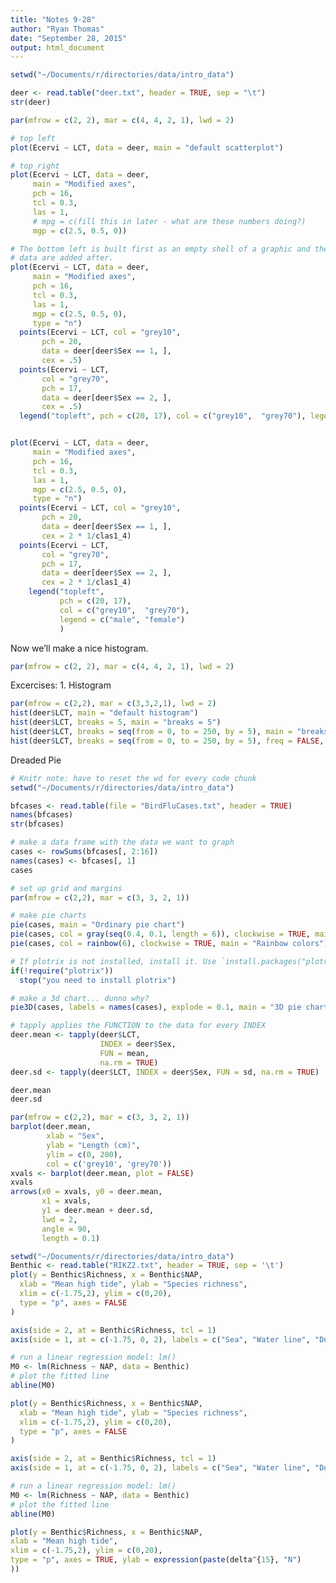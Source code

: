 ```yaml
---
title: "Notes 9-28"
author: "Ryan Thomas"
date: "September 28, 2015"
output: html_document
---
```


```r
setwd("~/Documents/r/directories/data/intro_data")

deer <- read.table("deer.txt", header = TRUE, sep = "\t")
str(deer)
```

```r
par(mfrow = c(2, 2), mar = c(4, 4, 2, 1), lwd = 2)

# top left
plot(Ecervi ~ LCT, data = deer, main = "default scatterplot")

# top right
plot(Ecervi ~ LCT, data = deer, 
     main = "Modified axes", 
     pch = 16, 
     tcl = 0.3, 
     las = 1, 
     # mpg = c(fill this in later - what are these numbers doing?)
     mgp = c(2.5, 0.5, 0))
```

```r
# The bottom left is built first as an empty shell of a graphic and then the 
# data are added after.
plot(Ecervi ~ LCT, data = deer, 
     main = "Modified axes", 
     pch = 16, 
     tcl = 0.3, 
     las = 1, 
     mgp = c(2.5, 0.5, 0), 
     type = "n")
  points(Ecervi ~ LCT, col = "grey10", 
       pch = 20, 
       data = deer[deer$Sex == 1, ], 
       cex = .5)
  points(Ecervi ~ LCT, 
       col = "grey70", 
       pch = 17, 
       data = deer[deer$Sex == 2, ], 
       cex = .5)
  legend("topleft", pch = c(20, 17), col = c("grey10",  "grey70"), legend = c("male", "female"))


plot(Ecervi ~ LCT, data = deer, 
     main = "Modified axes", 
     pch = 16, 
     tcl = 0.3, 
     las = 1, 
     mgp = c(2.5, 0.5, 0), 
     type = "n")
  points(Ecervi ~ LCT, col = "grey10", 
       pch = 20, 
       data = deer[deer$Sex == 1, ], 
       cex = 2 * 1/clas1_4)
  points(Ecervi ~ LCT, 
       col = "grey70", 
       pch = 17, 
       data = deer[deer$Sex == 2, ], 
       cex = 2 * 1/clas1_4)
    legend("topleft", 
           pch = c(20, 17), 
           col = c("grey10",  "grey70"), 
           legend = c("male", "female")
           )

```

Now we'll make a nice histogram.
```r
par(mfrow = c(2, 2), mar = c(4, 4, 2, 1), lwd = 2)

```

Excercises:
1. Histogram
```r
par(mfrow = c(2,2), mar = c(3,3,2,1), lwd = 2)
hist(deer$LCT, main = "default histogram")
hist(deer$LCT, breaks = 5, main = "breaks = 5")
hist(deer$LCT, breaks = seq(from = 0, to = 250, by = 5), main = "breaks = seq()")
hist(deer$LCT, breaks = seq(from = 0, to = 250, by = 5), freq = FALSE, main = "probability density")
```

Dreaded Pie
```r
# Knitr note: have to reset the wd for every code chunk
setwd("~/Documents/r/directories/data/intro_data")

bfcases <- read.table(file = "BirdFluCases.txt", header = TRUE)
names(bfcases)
str(bfcases)

# make a data frame with the data we want to graph
cases <- rowSums(bfcases[, 2:16])
names(cases) <- bfcases[, 1]
cases

# set up grid and margins
par(mfrow = c(2,2), mar = c(3, 3, 2, 1))

# make pie charts
pie(cases, main = "Ordinary pie chart")
pie(cases, col = gray(seq(0.4, 0.1, length = 6)), clockwise = TRUE, main = "Grey colors")
pie(cases, col = rainbow(6), clockwise = TRUE, main = "Rainbow colors")

# If plotrix is not installed, install it. Use `install.packages("plotrix")`.
if(!require("plotrix"))
  stop("you need to install plotrix")

# make a 3d chart... dunno why?
pie3D(cases, labels = names(cases), explode = 0.1, main = "3D pie chart", labelcex = 0.6)

```

```r
# tapply applies the FUNCTION to the data for every INDEX
deer.mean <- tapply(deer$LCT, 
                    INDEX = deer$Sex, 
                    FUN = mean, 
                    na.rm = TRUE)
deer.sd <- tapply(deer$LCT, INDEX = deer$Sex, FUN = sd, na.rm = TRUE)

deer.mean
deer.sd
```

```r
par(mfrow = c(2,2), mar = c(3, 3, 2, 1))
barplot(deer.mean, 
        xlab = "Sex", 
        ylab = "Length (cm)", 
        ylim = c(0, 200), 
        col = c('grey10', 'grey70'))
xvals <- barplot(deer.mean, plot = FALSE)
xvals
arrows(x0 = xvals, y0 = deer.mean, 
       x1 = xvals, 
       y1 = deer.mean + deer.sd, 
       lwd = 2, 
       angle = 90, 
       length = 0.1)
```


```r
setwd("~/Documents/r/directories/data/intro_data")
Benthic <- read.table("RIKZ2.txt", header = TRUE, sep = '\t')
plot(y = Benthic$Richness, x = Benthic$NAP,
  xlab = "Mean high tide", ylab = "Species richness",
  xlim = c(-1.75,2), ylim = c(0,20),
  type = "p", axes = FALSE
)

axis(side = 2, at = Benthic$Richness, tcl = 1)
axis(side = 1, at = c(-1.75, 0, 2), labels = c("Sea", "Water line", "Dunes"))

# run a linear regression model: lm()
M0 <- lm(Richness ~ NAP, data = Benthic)
# plot the fitted line
abline(M0)
```

```r
plot(y = Benthic$Richness, x = Benthic$NAP,
  xlab = "Mean high tide", ylab = "Species richness",
  xlim = c(-1.75,2), ylim = c(0,20),
  type = "p", axes = FALSE
)

axis(side = 2, at = Benthic$Richness, tcl = 1)
axis(side = 1, at = c(-1.75, 0, 2), labels = c("Sea", "Water line", "Dunes"))

# run a linear regression model: lm()
M0 <- lm(Richness ~ NAP, data = Benthic)
# plot the fitted line
abline(M0)
```

```r
plot(y = Benthic$Richness, x = Benthic$NAP,
xlab = "Mean high tide",
xlim = c(-1.75,2), ylim = c(0,20),
type = "p", axes = TRUE, ylab = expression(paste(delta^{15}, "N")
))
```